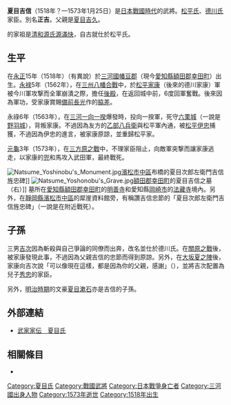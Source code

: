 {{日本武士
|名稱= 夏目 吉信
|圖片名稱= 
|圖片大小= 
|圖片說明= 
|時代= [[日本戰國時代|日本戰國時代]]
|出生日期= [[永正|永正]]15年（1518年）？
|出生地點= 
|逝世日期= [[元龜|元龜]]3年12月22日（1573年1月25日）
|逝世地點= 
|假名= 
|羅馬字= 
|幼名= 
|改名= 
|别名= 正吉<BR>次郎左衛門（通稱）
|諡号= 
|神号= 
|戒名= 行譽
|洗禮名= 
|墓所= [[愛知縣|愛知縣]][[額田郡|額田郡]][[幸田町|幸田町]]的[[明善寺|明善寺]]<BR>愛知縣[[岡崎市|岡崎市]]{{tsl|ja|本宿町}}的[[法藏寺|法藏寺]]境內
|朝廷官位= 
|幕府職位= 
|主君= [[松平清康|松平清康]]→[[松平廣忠|廣忠]]→[[松平元康|元康]]（後來的德川家康）
|藩= 
|氏族= {{tsl|ja|夏目氏}}
|父母= 父：[[夏目吉久|夏目吉久]]
|養父= 
|養母= 
|兄弟= 
|姐妹= 
|正室= 不詳
|側室= 
|嗣子= '''[[夏目吉為|吉為]]'''→[[夏目信次|信次]]→[[夏目吉次|吉次]]
|嗣女= 
|養子= 
|養女= 
}}
{{japanese|japanese=夏目 吉信|kana=なつめ よしのぶ／きちのぶ|romaji=Natsume Yoshinobu / Kichinobu}}
'''夏目吉信'''（1518年？—1573年1月25日）是[[日本戰國時代|日本戰國時代]]的武將。[[松平氏|松平氏]]、[[德川氏|德川氏]]家臣。別名'''正吉'''。父親是[[夏目吉久|夏目吉久]]。

{{tsl|ja|夏目氏}}的家祖是[[清和源氏|清和源氏]][[源滿快|源滿快]]，自古就仕於松平氏。

== 生平 ==
在[[永正|永正]]15年（1518年）（有異說）於[[三河國|三河國]][[幡豆郡|幡豆郡]]{{tsl|ja|豊坂村|豐坂村}}（現今[[愛知縣|愛知縣]][[額田郡|額田郡]][[幸田町|幸田町]]）出生。[[永禄|永禄]]5年（1562年），在[[三州八幡合戰|三州八幡合戰]]中，於[[松平家康|松平家康]]（後來的德川家康）軍被今川軍攻撃而全軍崩潰之際，擔任[[殿軍|後殿]]，在返回城中前，6度回軍奮戰。後來因為軍功，受家康賞賜[[備前長光|備前長光]]作的[[脇差|脇差]]。

永祿6年（1563年），在[[三河一向一揆|三河一向一揆]]爆發時，投向一揆軍，死守[[六栗城|六栗城]]（一說是[[野羽城|野羽城]]），背叛家康。不過因為友方的[[乙部八兵衛|乙部八兵衛]]與松平軍內通，被[[松平伊忠|松平伊忠]]捕獲，不過因為伊忠的進言，被家康原諒，並重歸松平家。

[[元龜|元龜]]3年（1573年），在[[三方原之戰|三方原之戰]]中，不理家臣阻止，向敵軍突撃而讓家康逃走，以家康的[[兜|兜]]和馬攻入武田軍，最終戰死。

[[File:Natsume_Yoshinobu's_Monument.jpg|thumb]][[濱松市|濱松市]][[中區_(濱松市)|中區]]布橋的夏目次郎左衛門吉信旌忠碑]]
[[File:Natsume_Yoshonobu's_Grave.jpg|thumb]][[額田郡|額田郡]][[幸田町|幸田町]]的夏目吉信之墓（右）]]
墓所在[[愛知縣|愛知縣]][[額田郡|額田郡]][[幸田町|幸田町]]的[[明善寺|明善寺]]和愛知縣[[岡崎市|岡崎市]]{{tsl|ja|本宿町}}的[[法藏寺|法藏寺]]境內。另外，在[[靜岡縣|靜岡縣]][[濱松市|濱松市]][[中區_(濱松市)|中區]]的犀崖資料館旁，有稱讚吉信忠節的「夏目次郎左衛門吉信旌忠碑」（一說是在附近戰死）。

== 子孫 ==
三男[[夏目吉次|吉次]]因為斬殺與自己爭論的同僚而出奔，改名並仕於德川氏。在[[關原之戰|關原之戰]]後，被家康發現此事，不過因為父親吉信的忠節而得到原諒。另外，在[[大坂夏之陣|大坂夏之陣]]後，家康向吉次說「可以像現在這樣，都是因為你的父親，感謝」（{{lang|ja|今こうしていれるのもお前の父のおかげだ、感謝している}}），並將吉次配置為兒子[[德川秀忠|秀忠]]的家臣。

另外，[[明治時期|明治時期]]的文豪[[夏目漱石|夏目漱石]]亦是吉信的子孫。

== 外部連結 ==
*[http://www2.harimaya.com/sengoku/html/natume_k.html 武家家伝＿夏目氏] {{Wayback|url=http://www2.harimaya.com/sengoku/html/natume_k.html |date=20161113215146 }}

== 相關條目 ==
*{{tsl|ja|夏目氏}}

[[Category:夏目氏|Category:夏目氏]]
[[Category:戰國武將|Category:戰國武將]]
[[Category:日本戰爭身亡者|Category:日本戰爭身亡者]]
[[Category:三河國出身人物|Category:三河國出身人物]]
[[Category:1573年逝世|Category:1573年逝世]]
[[Category:1518年出生|Category:1518年出生]]